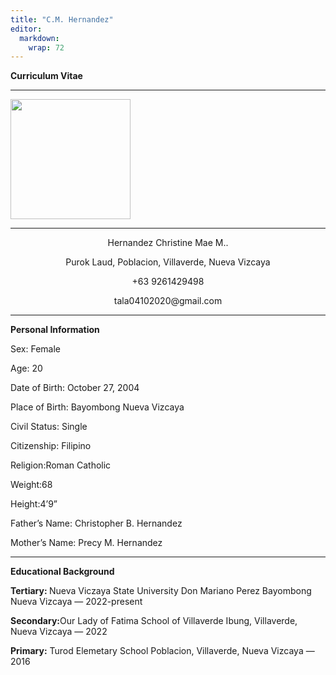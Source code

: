 ```yaml
---
title: "C.M. Hernandez"
editor: 
  markdown: 
    wrap: 72
---
```


<p><b>Curriculum Vitae</b></p>

<hr>

</center>

![](img/CM.jpg){fig-align="center" width="2in"}

<hr>

<center>

<p>Hernandez Christine Mae M..</p>

<p>Purok Laud, Poblacion, Villaverde, Nueva Vizcaya</p>

<p>+63 9261429498</p>

<p>tala04102020\@gmail.com</p>

</center>

<hr>

<p><b> Personal Information</b></p>

<p>Sex: Female</p>

<p>Age: 20</p>

<p>Date of Birth: October 27, 2004</p>

<p>Place of Birth: Bayombong Nueva Vizcaya</p>

<p>Civil Status: Single</p>

<p>Citizenship: Filipino</p>

<p>Religion:Roman Catholic</p>

<p>Weight:68</p>

<p>Height:4'9"</p>

<p>Father's Name: Christopher B. Hernandez</p>

<p>Mother's Name: Precy M. Hernandez</p>

<hr>

<p><b>Educational Background</b></p>

<p><b>Tertiary: </b>Nueva Viczaya State University Don Mariano Perez
Bayombong Nueva Vizcaya --- 2022-present</p>

<p><b>Secondary:</b>Our Lady of Fatima School of Villaverde Ibung,
Villaverde, Nueva Vizcaya --- 2022</p>

<p><b>Primary:</b> Turod Elemetary School Poblacion, Villaverde, Nueva
Vizcaya --- 2016</p>
